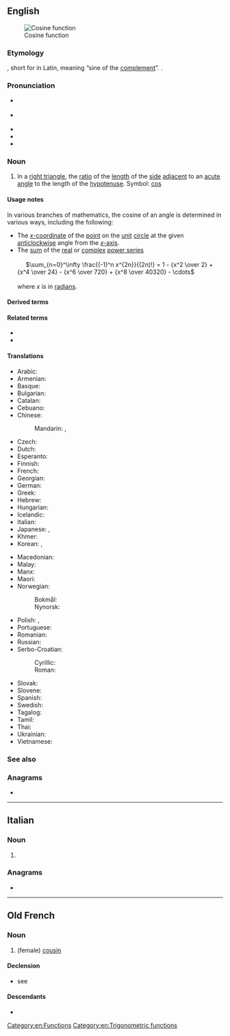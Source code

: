 ==English==
{{wp}}
[[Image:Cosine.svg|thumb|Cosine function]]

===Etymology===
{{pre|en|co|sine}}, short for {{m|la|[[complementi]] [[sinus]]}} in Latin, meaning “sine of the [[complement]]”. {{dbt|en|cosinus}}.

===Pronunciation===
* {{a|UK}} {{IPA|en|/ˈkəʊ.saɪn/}}
* {{a|US}} {{IPA|en|/ˈkoʊ.saɪn/}}
* {{audio|en|LL-Q1860 (eng)-Vininn126-cosine.wav|Audio (US)}}
* {{rhymes|en|əʊsaɪn|oʊsaɪn|s=2}}
* {{homophones|en|cosign}}

===Noun===
{{en-noun}}

# {{lb|en|trigonometry}} In a [[right triangle]], the [[ratio]] of the [[length]] of the [[side]] [[adjacent]] to an [[acute]] [[angle]] to the length of the [[hypotenuse]]. Symbol: [[cos]] [[Category:en:Functions]] [[Category:en:Trigonometric functions]]
<!--These definitions are equivalent to the one above and so do not define different senses of the word.
# {{context|mathematics|lang=en}} The ''x'' [[coordinate]] of the [[point]] on the [[unit]] [[circle]] at the given [[anticlockwise]] angle from the ''x'' [[axis]].
# {{context|mathematics|lang=en}} The [[sum]] of the [[real]] or [[complex]] [[power series]]
:: <math>\sum_0^\infty{{(-1)^{n}}\over{(2n)!}}x^{2n}</math>
-->

====Usage notes====
In various branches of mathematics, the cosine of an angle is determined in various ways, including the following:
* The [[x-coordinate|''x''-coordinate]] of the [[point]] on the [[unit]] [[circle]] at the given [[anticlockwise]] angle from the [[x-axis|''x''-axis]].
* The [[sum]] of the [[real]] or [[complex]] [[power series]]<br><br>&nbsp;&nbsp;&nbsp;&nbsp;&nbsp;<math>\sum_{n=0}^\infty \frac{(-1)^n x^{2n}}{(2n)!} = 1 - {x^2 \over 2} + {x^4 \over 24} - {x^6 \over 720} + {x^8 \over 40320} - \cdots </math><br><br>where ''x'' is in [[radian]]s.

====Derived terms====
{{der2|en|cosine formula|cosine law|cosine rule|coversed cosine|Fourier cosine series|hyperbolic cosine|inverse cosine|Lambert's cosine law}}

====Related terms====
* {{l|en|arccosine}}
* {{l|en|sine}}

====Translations====
{{trans-top|trigonometric function}}
* Arabic: {{t|ar|جَيْب تَمَام|m}}
* Armenian: {{t+|hy|կոսինուս}}
* Basque: {{t|eu|kosinu}}
* Bulgarian: {{t|bg|ко́синус|m}}
* Catalan: {{t|ca|cosinus|m}}
* Cebuano: {{t|ceb|kalidpa}}
* Chinese:
*: Mandarin: {{t+|cmn|餘弦|sc=Hani}}, {{t+|cmn|余弦|tr=yúxián|sc=Hani}}
* Czech: {{t+|cs|kosinus|m}}
* Dutch: {{t+|nl|cosinus|m}}
* Esperanto: {{t|eo|kosinuso}}
* Finnish: {{t+|fi|kosini}}
* French: {{t+|fr|cosinus|m}}
* Georgian: {{t|ka|კოსინუსი}}
* German: {{t+|de|Kosinus|m}}
* Greek: {{t+|el|συνημίτονο|n}}
* Hebrew: {{t+|he|קוסינוס|m|tr=cosinus}}
* Hungarian: {{t+|hu|koszinusz}}
* Icelandic: {{t|is|kósínus|m}}
* Italian: {{t+|it|coseno|m}}
* Japanese: {{t+|ja|コサイン|tr=kosain}}, {{t+|ja|余弦|tr=よげん, yogen}}
* Khmer: {{t|km|កូស៊ីនុស}}
* Korean: {{t|ko|코사인}}, {{t|ko|여현}}
{{trans-mid}}
* Macedonian: {{t|mk|косинус|m}}
* Malay: {{t+|ms|kosinus}}
* Manx: {{t|gv|co-heenys|m}}
* Maori: {{t|mi|whenu}}
* Norwegian:
*: Bokmål: {{t+|nb|cosinus|m}}
*: Nynorsk: {{t|nn|cosinus|m}}
* Polish: {{t+|pl|cosinus|m}}, {{t+|pl|kosinus}}
* Portuguese: {{t+|pt|co-seno|m}}
* Romanian: {{t+|ro|cosinus|n}}
* Russian: {{t+|ru|ко́синус|m}}
* Serbo-Croatian:
*: Cyrillic: {{t|sh|ко̀синус|m|sc=Cyrl}}
*: Roman: {{t+|sh|kòsinus|m}}
* Slovak: {{t|sk|kosínus|m}}
* Slovene: {{t+|sl|kòsínus|m}}
* Spanish: {{t|es|coseno|m}}
* Swedish: {{t+|sv|cosinus|c}}
* Tagalog: {{t|tl|kasinway}}
* Tamil: {{t|ta|துணைசெவ்வளை}}
* Thai: {{t+|th|โคไซน์}}
* Ukrainian: {{t+|uk|ко́синус|m}}
* Vietnamese: {{t|vi|côsin}}
{{trans-bottom}}

===See also===
{{col4|en
|power series
|secant
|tangent
|trigonometry
}}

===Anagrams===
* {{anagrams|en|a=ceinos|Enciso|Inscoe|Senoic|coines|conies|oscine}}

----

==Italian==

===Noun===
{{head|it|noun form|g=f}}

# {{plural of|it|cosina}}

===Anagrams===
* {{anagrams|it|a=ceinos|cenosi|coseni|inceso|nescio|osceni}}

----

==Old French==

===Noun===
{{fro-noun|f}}

# (female) [[cousin]]

====Declension====
* see {{m|fro|cosin}}

====Descendants====
* {{desc|fr|cousine}}